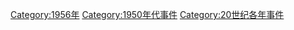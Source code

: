 [[Category:1956年|Category:1956年]]
[[Category:1950年代事件|Category:1950年代事件]]
[[Category:20世纪各年事件|Category:20世纪各年事件]]